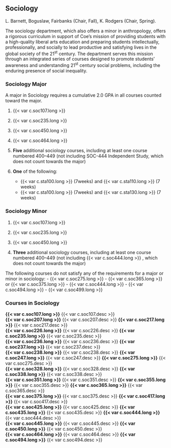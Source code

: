 ## Sociology
L. Barnett, Boguslaw, Fairbanks (Chair, Fall), K. Rodgers (Chair, Spring).

The sociology department, which also offers a minor in anthropology, offers a rigorous curriculum in support of Coe’s mission of providing students with a high-quality liberal arts education and preparing students intellectually, professionally, and socially to lead productive and satisfying lives in the global society of the 21^st^ century. The department serves this mission through an integrated series of courses designed to promote students’ awareness and understanding 21^st^ century social problems, including the enduring presence of social inequality.

### Sociology Major
A major in Sociology requires a cumulative 2.0 GPA in all courses counted toward the major.

1. {{< var c.soc107.long >}} 

2. {{< var c.soc235.long >}}
 
3. {{< var c.soc450.long >}}
 
4. {{< var c.soc464.long >}} 

5. **Five** additional sociology courses, including at least one course numbered 400–449 (not including SOC-444 Independent Study, which does not count towards the major)

6. **One** of the following:
	- {{< var c.sta100.long >}} (7weeks) and {{< var c.sta110.long >}} (7 weeks)
	- {{< var c.sta100.long >}} (7weeks) and {{< var c.sta130.long >}} (7 weeks)

### Sociology Minor
1. {{< var c.soc107.long >}}
 
2. {{< var c.soc235.long >}} 

3. {{< var c.soc450.long >}}

4. **Three** additional sociology courses, including at least one course numbered 400–449 (not including {{< var c.soc444.long >}} , which does not count towards the major)

The following courses do not satisfy any of the requirements for a major or minor in sociology:
	- {{< var c.soc275.long >}}
	- {{< var c.soc365.long >}} or {{< var c.soc375.long >}}
	- {{< var c.soc444.long >}}
	- {{< var c.soc494.long >}}
	- {{< var c.soc499.long >}}

### Courses in Sociology 

 **{{< var c.soc107.long >}}**
  {{< var c.soc107.desc >}}  
 **{{< var c.soc207.long >}}**
  {{< var c.soc207.desc >}}
 **{{< var c.soc217.long >}}**
  {{< var c.soc217.desc >}}  
 **{{< var c.soc226.long >}}**
  {{< var c.soc226.desc >}}
 **{{< var c.soc235.long >}}**
  {{< var c.soc235.desc >}}  
 **{{< var c.soc236.long >}}**
  {{< var c.soc236.desc >}}
 **{{< var c.soc237.long >}}**
  {{< var c.soc237.desc >}}  
 **{{< var c.soc238.long >}}**
  {{< var c.soc238.desc >}}
 **{{< var c.soc247.long >}}**
  {{< var c.soc247.desc >}}
 **{{< var c.soc275.long >}}**
  {{< var c.soc275.desc >}}  
 **{{< var c.soc328.long >}}**
  {{< var c.soc328.desc >}}
 **{{< var c.soc338.long >}}**
  {{< var c.soc338.desc >}}  
 **{{< var c.soc351.long >}}**
  {{< var c.soc351.desc >}}
 **{{< var c.soc355.long >}}**
  {{< var c.soc355.desc >}}
 **{{< var c.soc365.long >}}**
  {{< var c.soc365.desc >}}  
 **{{< var c.soc375.long >}}**
  {{< var c.soc375.desc >}}
 **{{< var c.soc417.long >}}**
  {{< var c.soc417.desc >}}  
 **{{< var c.soc425.long >}}**
  {{< var c.soc425.desc >}}
 **{{< var c.soc435.long >}}**
  {{< var c.soc435.desc >}}
 **{{< var c.soc444.long >}}**
  {{< var c.soc444.desc >}}  
 **{{< var c.soc445.long >}}**
  {{< var c.soc445.desc >}}
 **{{< var c.soc450.long >}}**
  {{< var c.soc450.desc >}}  
 **{{< var c.soc464.long >}}**
  {{< var c.soc464.desc >}}
 **{{< var c.soc494.long >}}**
  {{< var c.soc494.desc >}}

